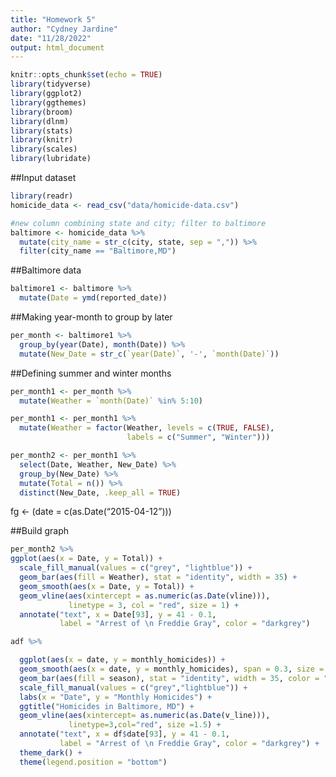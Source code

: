 ```yaml
---
title: "Homework 5"
author: "Cydney Jardine"
date: "11/28/2022"
output: html_document
---
```


```r
knitr::opts_chunk$set(echo = TRUE)
library(tidyverse)
library(ggplot2)
library(ggthemes)
library(broom)
library(dlnm)
library(stats)
library(knitr)
library(scales)
library(lubridate)
```

##Input dataset
```r
library(readr)
homicide_data <- read_csv("data/homicide-data.csv")
```

```r
#new column combining state and city; filter to baltimore
baltimore <- homicide_data %>%
  mutate(city_name = str_c(city, state, sep = ",")) %>%
  filter(city_name == "Baltimore,MD")
```

##Baltimore data
```r
baltimore1 <- baltimore %>%
  mutate(Date = ymd(reported_date))
```

##Making year-month to group by later
```r
per_month <- baltimore1 %>%
  group_by(year(Date), month(Date)) %>%
  mutate(New_Date = str_c(`year(Date)`, '-', `month(Date)`))
```

##Defining summer and winter months
```r
per_month1 <- per_month %>%
  mutate(Weather = `month(Date)` %in% 5:10)

per_month1 <- per_month1 %>%
  mutate(Weather = factor(Weather, levels = c(TRUE, FALSE),
                          labels = c("Summer", "Winter")))
```

```r
per_month2 <- per_month1 %>%
  select(Date, Weather, New_Date) %>%
  group_by(New_Date) %>%
  mutate(Total = n()) %>%
  distinct(New_Date, .keep_all = TRUE)
```

fg <- (date = c(as.Date("2015-04-12")))

##Build graph
```r
per_month2 %>%
ggplot(aes(x = Date, y = Total)) +
  scale_fill_manual(values = c("grey", "lightblue")) +
  geom_bar(aes(fill = Weather), stat = "identity", width = 35) +
  geom_smooth(aes(x = Date, y = Total)) +
  geom_vline(aes(xintercept = as.numeric(as.Date(vline))),
             linetype = 3, col = "red", size = 1) +
  annotate("text", x = Date[93], y = 41 - 0.1,
           label = "Arrest of \n Freddie Gray", color = "darkgrey")

adf %>%

  ggplot(aes(x = date, y = monthly_homicides)) +
  geom_smooth(aes(x = date, y = monthly_homicides), span = 0.3, size = 1) +
  geom_bar(aes(fill = season), stat = "identity", width = 35, color = "darkgrey") +
  scale_fill_manual(values = c("grey","lightblue")) +
  labs(x = "Date", y = "Monthly Homicides") +
  ggtitle("Homicides in Baltimore, MD") +
  geom_vline(aes(xintercept= as.numeric(as.Date(v_line))),
             linetype=3,col="red", size =1.5) +
  annotate("text", x = df$date[93], y = 41 - 0.1,
           label = "Arrest of \n Freddie Gray", color = "darkgrey") +
  theme_dark() +
  theme(legend.position = "bottom")

```

